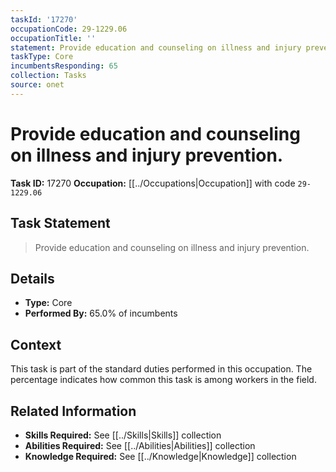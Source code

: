 ```yaml
---
taskId: '17270'
occupationCode: 29-1229.06
occupationTitle: ''
statement: Provide education and counseling on illness and injury prevention.
taskType: Core
incumbentsResponding: 65
collection: Tasks
source: onet
---
```

# Provide education and counseling on illness and injury prevention.

**Task ID:** 17270
**Occupation:** [[../Occupations|Occupation]] with code `29-1229.06`

## Task Statement

> Provide education and counseling on illness and injury prevention.

## Details

- **Type:** Core
- **Performed By:** 65.0% of incumbents

## Context

This task is part of the standard duties performed in this occupation. The percentage indicates how common this task is among workers in the field.

## Related Information

- **Skills Required:** See [[../Skills|Skills]] collection
- **Abilities Required:** See [[../Abilities|Abilities]] collection
- **Knowledge Required:** See [[../Knowledge|Knowledge]] collection
